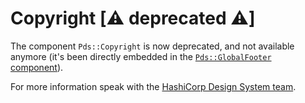 
<Meta title="Deprecated / Copyright (Deprecated)" />

# Copyright [⚠️ deprecated ⚠️]

The component `Pds::Copyright` is now deprecated, and not available anymore (it's been directly embedded in the [`Pds::GlobalFooter` component](?path=/docs/components-globalfooter--index)).

For more information speak with the [HashiCorp Design System team](https://hashicorp.slack.com/archives/C7KTUHNUS).
